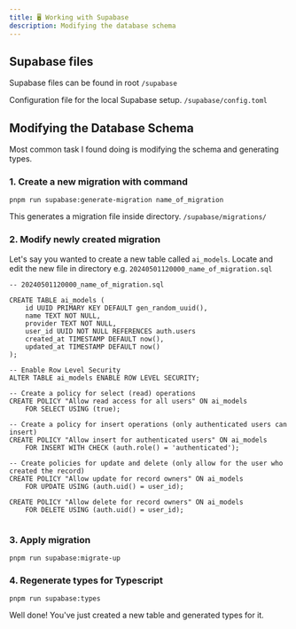 ```yaml
---
title: 🖥️ Working with Supabase
description: Modifying the database schema
---
```


## Supabase files

Supabase files can be found in root `/supabase`

Configuration file for the local Supabase setup. `/supabase/config.toml`

## Modifying the Database Schema

Most common task I found doing is modifying the schema and generating types.

### 1. Create a new migration with command

```
pnpm run supabase:generate-migration name_of_migration
```

This generates a migration file inside directory. `/supabase/migrations/`

### 2. Modify newly created migration

Let's say you wanted to create a new table called `ai_models`.
Locate and edit the new file in directory e.g. `20240501120000_name_of_migration.sql`

```
-- 20240501120000_name_of_migration.sql

CREATE TABLE ai_models (
    id UUID PRIMARY KEY DEFAULT gen_random_uuid(),
    name TEXT NOT NULL,
    provider TEXT NOT NULL,
    user_id UUID NOT NULL REFERENCES auth.users
    created_at TIMESTAMP DEFAULT now(),
    updated_at TIMESTAMP DEFAULT now()
);

-- Enable Row Level Security
ALTER TABLE ai_models ENABLE ROW LEVEL SECURITY;

-- Create a policy for select (read) operations
CREATE POLICY "Allow read access for all users" ON ai_models
    FOR SELECT USING (true);

-- Create a policy for insert operations (only authenticated users can insert)
CREATE POLICY "Allow insert for authenticated users" ON ai_models
    FOR INSERT WITH CHECK (auth.role() = 'authenticated');

-- Create policies for update and delete (only allow for the user who created the record)
CREATE POLICY "Allow update for record owners" ON ai_models
    FOR UPDATE USING (auth.uid() = user_id);

CREATE POLICY "Allow delete for record owners" ON ai_models
    FOR DELETE USING (auth.uid() = user_id);


```

### 3. Apply migration

```
pnpm run supabase:migrate-up
```

### 4. Regenerate types for Typescript

```
pnpm run supabase:types
```

Well done! You've just created a new table and generated types for it.
